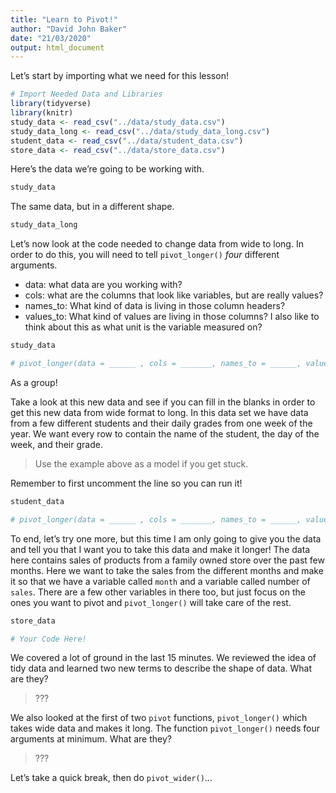 ```yaml
---
title: "Learn to Pivot!"
author: "David John Baker"
date: "21/03/2020"
output: html_document
---
```


Let's start by importing what we need for this lesson!

```r
# Import Needed Data and Libraries
library(tidyverse)
library(knitr)
study_data <- read_csv("../data/study_data.csv")
study_data_long <- read_csv("../data/study_data_long.csv")
student_data <- read_csv("../data/student_data.csv")
store_data <- read_csv("../data/store_data.csv")
```

Here's the data we're going to be working with.

```r
study_data
```

The same data, but in a different shape.

```r
study_data_long
```

Let's now look at the code needed to change data from wide to long.
In order to do this, you will need to tell `pivot_longer()` *four* different arguments. 

* data: what data are you working with?
* cols: what are the columns that look like variables, but are really values?
* names_to: What kind of data is living in those column headers?
* values_to: What kind of values are living in those columns? I also like to think about this as what unit is the variable measured on? 

```r
study_data

# pivot_longer(data = ______ , cols = _______, names_to = ______, values_to = ______)
```

As a group!

Take a look at this new data and see if you can fill in the blanks in order to get this new data from wide format to long.
In this data set we have data from a few different students and their daily grades from one week of the year.
We want every row to contain the name of the student, the day of the week, and their grade.

> Use the example above as a model if you get stuck. 

Remember to first uncomment the line so you can run it! 


```r
student_data

# pivot_longer(data = ______ , cols = _______, names_to = ______, values_to = ______)
```

To end, let's try one more, but this time I am only going to give you the data and tell you that I want you to take this data and make it longer!
The data here contains sales of products from a family owned store over the past few months.
Here we want to take the sales from the different months and make it so that we have a variable called `month` and a variable called number of `sales`. 
There are a few other variables in there too, but just focus on the ones you want to pivot and `pivot_longer()` will take care of the rest. 

```r
store_data

# Your Code Here! 

```

We covered a lot of ground in the last 15 minutes.
We reviewed the idea of tidy data and learned two new terms to describe the shape of data.
What are they?

> ??? 

We also looked at the first of two `pivot` functions, `pivot_longer()` which takes wide data and makes it long.
The function `pivot_longer()` needs four arguments at minimum.
What are they?

> ???

Let's take a quick break, then do `pivot_wider()`...


